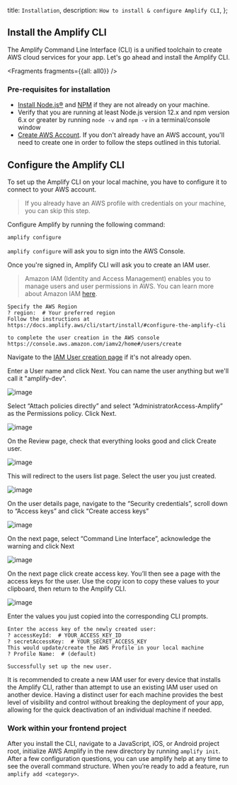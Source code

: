   title: `Installation`,
  description: `How to install & configure Amplify CLI`,
};

  

## Install the Amplify CLI

The Amplify Command Line Interface (CLI) is a unified toolchain to create AWS cloud services for your app. Let's go ahead and install the Amplify CLI.


<Fragments fragments={{all: all0}} />

### Pre-requisites for installation

- [Install Node.js®](https://nodejs.org/en/download/) and [NPM](https://www.npmjs.com/get-npm) if they are not already on your machine.
- Verify that you are running at least Node.js version 12.x and npm version 6.x or greater by running `node -v` and `npm -v` in a terminal/console window
- [Create AWS Account](https://portal.aws.amazon.com/billing/signup?redirect_url=https%3A%2F%2Faws.amazon.com%2Fregistration-confirmation#/start). If you don't already have an AWS account, you'll need to create one in order to follow the steps outlined in this tutorial.

## Configure the Amplify CLI

To set up the Amplify CLI on your local machine, you have to configure it to connect to your AWS account.

> If you already have an AWS profile with credentials on your machine, you can skip this step.

Configure Amplify by running the following command:

```bash
amplify configure
```

`amplify configure` will ask you to sign into the AWS Console.

Once you're signed in, Amplify CLI will ask you to create an IAM user.
> Amazon IAM (Identity and Access Management) enables you to manage users and user permissions in AWS. You can learn more about Amazon IAM [here](https://aws.amazon.com/iam/).

```console
Specify the AWS Region
? region:  # Your preferred region
Follow the instructions at
https://docs.amplify.aws/cli/start/install/#configure-the-amplify-cli

to complete the user creation in the AWS console
https://console.aws.amazon.com/iamv2/home#/users/create
```

Navigate to the [IAM User creation page](https://console.aws.amazon.com/iamv2/home#/users/create) if it's not already open.

Enter a User name and click Next. You can name the user anything but we'll call it "amplify-dev".

![image](/images/cli/user-creation/user-name.png)

Select “Attach policies directly” and select “AdministratorAccess-Amplify” as the Permissions policy. Click Next.

![image](/images/cli/user-creation/user-permissions.png)

On the Review page, check that everything looks good and click Create user.

![image](/images/cli/user-creation/user-review.png)

This will redirect to the users list page. Select the user you just created.

![image](/images/cli/user-creation/user-list.png)

On the user details page, navigate to the “Security credentials”, scroll down to “Access keys” and click “Create access keys”

![image](/images/cli/user-creation/create-access-keys.png)

On the next page, select “Command Line Interface”, acknowledge the warning and click Next

![image](/images/cli/user-creation/ack-page.png)

On the next page click create access key. You’ll then see a page with the access keys for the user. Use the copy icon to copy these values to your clipboard, then return to the Amplify CLI.

![image](/images/cli/user-creation/access-keys-done.png)

Enter the values you just copied into the corresponding CLI prompts.

```console
Enter the access key of the newly created user:
? accessKeyId:  # YOUR_ACCESS_KEY_ID
? secretAccessKey:  # YOUR_SECRET_ACCESS_KEY
This would update/create the AWS Profile in your local machine
? Profile Name:  # (default)

Successfully set up the new user.
```

<Callout>

It is recommended to create a new IAM user for every device that installs the Amplify CLI, rather than attempt to use an existing IAM user used on another device. Having a distinct user for each machine provides the best level of visibility and control without breaking the deployment of your app, allowing for the quick deactivation of an individual machine if needed.

</Callout>

### Work within your frontend project

After you install the CLI, navigate to a JavaScript, iOS, or Android project root, initialize AWS Amplify in the new directory by running `amplify init`. After a few configuration questions, you can use amplify help at any time to see the overall command structure. When you’re ready to add a feature, run `amplify add <category>`.
